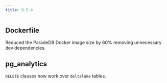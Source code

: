 ```yaml
---
title: 0.5.4
---
```


## Dockerfile

Reduced the ParadeDB Docker image size by 60% removing unnecessary dev dependencies.

## pg_analytics

`DELETE` clauses now work over `deltalake` tables.
